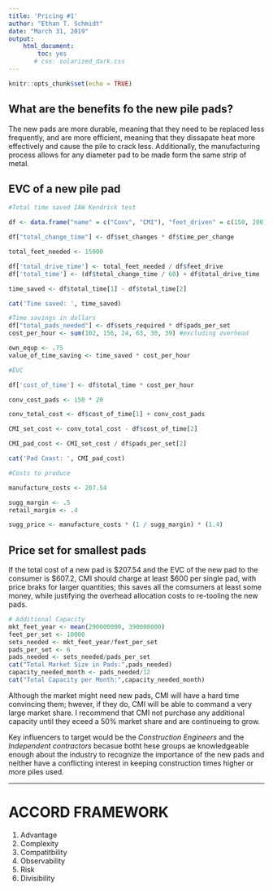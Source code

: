 ```yaml
---
title: 'Pricing #1'
author: "Ethan T. Schmidt"
date: "March 31, 2019"
output: 
    html_document: 
        toc: yes
       # css: solarized_dark.css
---
```


```r
knitr::opts_chunk$set(echo = TRUE)
```

## What are the benefits fo the new pile pads?

The new pads are more durable, meaning that they need to be replaced less frequently, and are more efficient, meaning that they dissapate heat more effectively and cause the pile to crack less. Additionally, the manufacturing process allows for any diameter pad to be made form the same strip of metal.

## EVC of a new pile pad

```r
#Total time saved IAW Kendrick test

df <- data.frame("name" = c("Conv", "CMI"), "feet_driven" = c(150, 200), "piles_per_set" = c(15, 300), "pads_per_set"= c(24, 6), "sets_required" = c(20, 1), "set_changes" = c(20, 1), "time_per_change"= c(20, 4), "cost_per_set" = c(150, 0))

df["total_change_time"] <- df$set_changes * df$time_per_change

total_feet_needed <- 15000

df['total_drive_time'] <- total_feet_needed / df$feet_drive 
df['total_time'] <- (df$total_change_time / 60) + df$total_drive_time

time_saved <- df$total_time[1] - df$total_time[2]

cat('Time saved: ', time_saved)

#Time savings in dollars
df["total_pads_needed"] <- df$sets_required * df$pads_per_set
cost_per_hour <- sum(102, 156, 24, 63, 30, 39) #excluding overhead

own_equp <- .75
value_of_time_saving <- time_saved * cost_per_hour
```

```r
#EVC 

df['cost_of_time'] <- df$total_time * cost_per_hour

conv_cost_pads <- 150 * 20

conv_total_cost <- df$cost_of_time[1] + conv_cost_pads

CMI_set_cost <- conv_total_cost - df$cost_of_time[2]

CMI_pad_cost <- CMI_set_cost / df$pads_per_set[2]

cat('Pad Coast: ', CMI_pad_cost)
```
```r
#Costs to produce

manufacture_costs <- 207.54

sugg_margin <- .5
retail_margin <- .4

sugg_price <- manufacture_costs * (1 / sugg_margin) * (1.4)
```

## Price set for smallest pads

If the total cost of a new pad is $207.54 and the EVC of the new pad to the consumer is $607.2, CMI should charge at least $600 per single pad, with price braks for larger quantities; this saves all the comsumers at least some money, while justifying the overhead allocation costs to re-tooling the new pads. 
```r
# Additional Capacity
mkt_feet_year <- mean(290000000, 390000000)
feet_per_set <- 10000
sets_needed <- mkt_feet_year/feet_per_set
pads_per_set <- 6
pads_needed <- sets_needed/pads_per_set
cat("Total Market Size in Pads:",pads_needed)
capacity_needed_month <- pads_needed/12
cat("Total Capacity per Month:",capacity_needed_month)
```
Although the market might need new pads, CMI will have a hard time convincing them; hwever, if they do, CMI will be able to command a very large market share. I recommend that CMI not purchase any additional capacity until they eceed a 50% market share and are continueing to grow.

Key influencers to target would be the _Construction Engineers_ and the _Independent contractors_ becasue botht hese groups ae knowledgeable enough about the industry to recognize the importance of the new pads and neither have a conflicting interest in keeping construction times higher or more piles used.

----------------------------------------------------

# ACCORD FRAMEWORK
1.  Advantage
2.  Complexity 
3.  Compatitbility
4.  Observability
5.  Risk
6.  Divisibility


